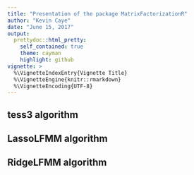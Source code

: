 ```yaml
---
title: "Presentation of the package MatrixFactorizationR"
author: "Kevin Caye"
date: "June 15, 2017"
output:
  prettydoc::html_pretty:
    self_contained: true
    theme: cayman
    highlight: github
vignette: >
  %\VignetteIndexEntry{Vignette Title}
  %\VignetteEngine{knitr::rmarkdown}
  %\VignetteEncoding{UTF-8}
---
```


## tess3 algorithm

## LassoLFMM algorithm

## RidgeLFMM algorithm
